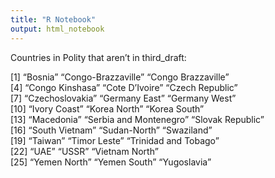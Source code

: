 ---
title: "R Notebook"
output: html_notebook
---


Countries in Polity that aren't in third_draft: 


 [1] "Bosnia"                "Congo-Brazzaville"     "Congo Brazzaville"    
 [4] "Congo Kinshasa"        "Cote D'Ivoire"         "Czech Republic"       
 [7] "Czechoslovakia"        "Germany East"          "Germany West"         
[10] "Ivory Coast"           "Korea North"           "Korea South"          
[13] "Macedonia"             "Serbia and Montenegro" "Slovak Republic"      
[16] "South Vietnam"         "Sudan-North"           "Swaziland"            
[19] "Taiwan"                "Timor Leste"           "Trinidad and Tobago"  
[22] "UAE"                   "USSR"                  "Vietnam North"        
[25] "Yemen North"           "Yemen South"           "Yugoslavia"     